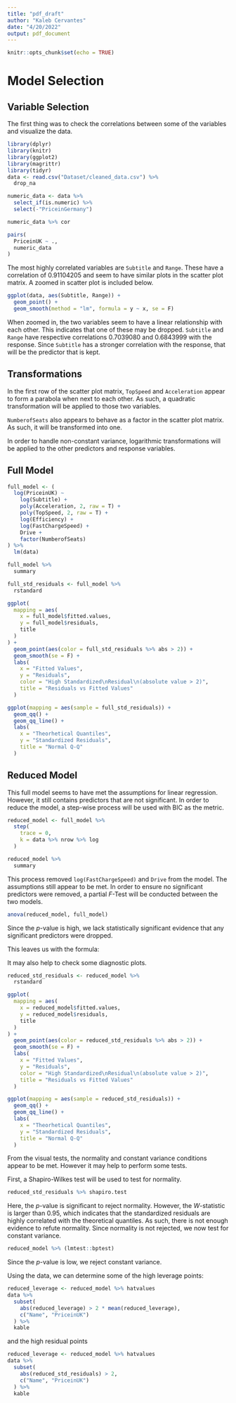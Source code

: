 ```yaml
---
title: "pdf_draft"
author: "Kaleb Cervantes"
date: "4/20/2022"
output: pdf_document
---
```


```r
knitr::opts_chunk$set(echo = TRUE)
```

# Model Selection
## Variable Selection
The first thing was to check the correlations between some of the variables and visualize the data.

```r
library(dplyr)
library(knitr)
library(ggplot2)
library(magrittr)
library(tidyr)
data <- read.csv("Dataset/cleaned_data.csv") %>%
  drop_na

numeric_data <- data %>%
  select_if(is.numeric) %>%
  select(-"PriceinGermany")

numeric_data %>% cor

pairs(
  PriceinUK ~ .,
  numeric_data
)
```

The most highly correlated variables are `Subtitle` and `Range`. These have a correlation of 0.91104205 and seem to have similar plots in the scatter plot matrix. A zoomed in scatter plot is included below.

```r
ggplot(data, aes(Subtitle, Range)) +
  geom_point() +
  geom_smooth(method = "lm", formula = y ~ x, se = F)
```

When zoomed in, the two variables seem to have a linear relationship with each other. This indicates that one of these may be dropped. `Subtitle` and `Range` have respective correlations 0.7039080 and 0.6843999 with the response. Since `Subtitle` has a stronger correlation with the response, that will be the predictor that is kept.

## Transformations
In the first row of the scatter plot matrix, `TopSpeed` and `Acceleration` appear to form a parabola when next to each other. As such, a quadratic transformation will be applied to those two variables.

`NumberofSeats` also appears to behave as a factor in the scatter plot matrix. As such, it will be transformed into one.

In order to handle non-constant variance, logarithmic transformations will be applied to the other predictors and response variables.

## Full Model
```r
full_model <- (
  log(PriceinUK) ~
    log(Subtitle) +
    poly(Acceleration, 2, raw = T) +
    poly(TopSpeed, 2, raw = T) +
    log(Efficiency) +
    log(FastChargeSpeed) +
    Drive +
    factor(NumberofSeats)
) %>%
  lm(data)

full_model %>%
  summary

full_std_residuals <- full_model %>%
  rstandard

ggplot(
  mapping = aes(
    x = full_model$fitted.values,
    y = full_model$residuals,
    title
  )
) +
  geom_point(aes(color = full_std_residuals %>% abs > 2)) +
  geom_smooth(se = F) +
  labs(
    x = "Fitted Values",
    y = "Residuals",
    color = "High Standardized\nResidual\n(absolute value > 2)",
    title = "Residuals vs Fitted Values"
  )

ggplot(mapping = aes(sample = full_std_residuals)) +
  geom_qq() +
  geom_qq_line() +
  labs(
    x = "Theorhetical Quantiles",
    y = "Standardized Residuals",
    title = "Normal Q-Q"
  )
```

## Reduced Model
This full model seems to have met the assumptions for linear regression. However, it still contains predictors that are not significant. In order to reduce the model, a step-wise process will be used with BIC as the metric.

```r
reduced_model <- full_model %>%
  step(
    trace = 0,
    k = data %>% nrow %>% log
  )

reduced_model %>%
  summary
```

This process removed `log(FastChargeSpeed)` and `Drive` from the model. The assumptions still appear to be met. In order to ensure no significant predictors were removed, a partial $F$-Test will be conducted between the two models.

```r
anova(reduced_model, full_model)
```

Since the $p$-value is high, we lack statistically significant evidence that any significant predictors were dropped.

This leaves us with the formula:

\begin{align*}
\ln \texttt{PriceinUK} &= \beta_0 \\
&+ \beta_1 \ln \texttt{Subtitle} \\
&+ \beta_2 \texttt{Acceleration} + \beta_3 \texttt{Acceleration}^2 \\
&+ \beta_4 \texttt{TopSpeed} + \beta_5 \texttt{TopSpeed}^2 \\
&+ \beta_6 \ln \texttt{Efficiency} \\
&+ \beta_7 \left( \texttt{NumberofSeats} == 5 \right) + \beta_8 \left( \texttt{NumberofSeats} == 7 \right) \\
&+ \epsilon
\end{align*}

It may also help to check some diagnostic plots.

```r
reduced_std_residuals <- reduced_model %>%
  rstandard

ggplot(
  mapping = aes(
    x = reduced_model$fitted.values,
    y = reduced_model$residuals,
    title
  )
) +
  geom_point(aes(color = reduced_std_residuals %>% abs > 2)) +
  geom_smooth(se = F) +
  labs(
    x = "Fitted Values",
    y = "Residuals",
    color = "High Standardized\nResidual\n(absolute value > 2)",
    title = "Residuals vs Fitted Values"
  )

ggplot(mapping = aes(sample = reduced_std_residuals)) +
  geom_qq() +
  geom_qq_line() +
  labs(
    x = "Theorhetical Quantiles",
    y = "Standardized Residuals",
    title = "Normal Q-Q"
  )
```

From the visual tests, the normality and constant variance conditions appear to be met. However it may help to perform some tests.

First, a Shapiro-Wilkes test will be used to test for normality.

```r
reduced_std_residuals %>% shapiro.test
```

Here, the $p$-value is significant to reject normality. However, the $W$-statistic is larger than 0.95, which indicates that the standardized residuals are highly correlated with the theoretical quantiles. As such, there is not enough evidence to refute normality. Since normality is not rejected, we now test for constant variance.

```r
reduced_model %>% (lmtest::bptest)
```

Since the $p$-value is low, we reject constant variance.

Using the data, we can determine some of the high leverage points:

```r
reduced_leverage <- reduced_model %>% hatvalues
data %>%
  subset(
    abs(reduced_leverage) > 2 * mean(reduced_leverage),
    c("Name", "PriceinUK")
  ) %>%
  kable
```

and the high residual points

```r
reduced_leverage <- reduced_model %>% hatvalues
data %>%
  subset(
    abs(reduced_std_residuals) > 2,
    c("Name", "PriceinUK")
  ) %>%
  kable
```
